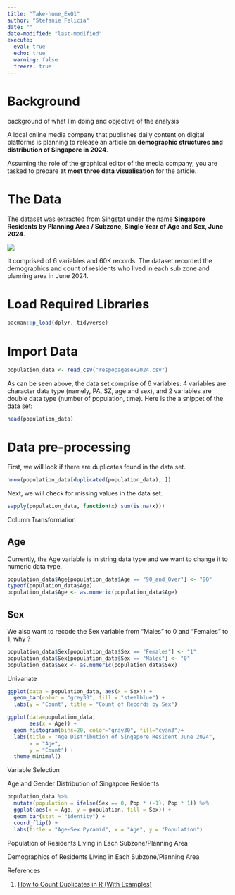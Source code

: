 ```yaml
---
title: "Take-home_Ex01"
author: "Stefanie Felicia"
date: ""
date-modified: "last-modified"
execute: 
  eval: true
  echo: true
  warning: false
  freeze: true
---
```


# Background

background of what I'm doing and objective of the analysis

A local online media company that publishes daily content on digital platforms is planning to release an article on **demographic structures and distribution of Singapore in 2024**.

Assuming the role of the graphical editor of the media company, you are tasked to prepare **at most three data visualisation** for the article.

# The Data

The dataset was extracted from <a href = https://www.singstat.gov.sg/find-data/search-by-theme/population/geographic-distribution/latest-data>Singstat</a> under the name <b>Singapore Residents by Planning Area / Subzone, Single Year of Age and Sex, June 2024</b>.

![](images/screenshot_dataset.png)

It comprised of 6 variables and 60K records. The dataset recorded the demographics and count of residents who lived in each sub zone and planning area in June 2024.

# Load Required Libraries

```r
pacman::p_load(dplyr, tidyverse)
```

# Import Data

```r
population_data <- read_csv("respopagesex2024.csv")
```

As can be seen above, the data set comprise of 6 variables: 4 variables are character data type (namely, PA, SZ, age and sex), and 2 variables are double data type (number of population, time). Here is the a snippet of the data set:

```r
head(population_data)
```

# Data pre-processing

First, we will look if there are duplicates found in the data set.

```r
nrow(population_data[duplicated(population_data), ])
```

Next, we will check for missing values in the data set.

```r
sapply(population_data, function(x) sum(is.na(x)))
```

Column Transformation

      
::: {.panel-tabset}
## Age

Currently, the Age variable is in string data type and we want to change it to numeric data type.

```r
population_data$Age[population_data$Age == "90_and_Over"] <- "90"
typeof(population_data$Age) 
population_data$Age <- as.numeric(population_data$Age)
```

## Sex

We also want to recode the Sex variable from "Males" to 0 and "Females" to 1, why ? 

```r
population_data$Sex[population_data$Sex == "Females"] <- "1"
population_data$Sex[population_data$Sex == "Males"] <- "0"
population_data$Sex <- as.numeric(population_data$Sex)
```
:::


Univariate

```r
ggplot(data = population_data, aes(x = Sex)) +
  geom_bar(color = "grey30", fill = "steelblue") +
  labs(y = "Count", title = "Count of Records by Sex")
```

```r
ggplot(data=population_data, 
       aes(x = Age)) +
  geom_histogram(bins=20, color="gray30", fill="cyan3")+ 
  labs(title = "Age Distribution of Singapore Resident June 2024",
       x = "Age",
       y = "Count") +
  theme_minimal()  
```

Variable Selection

Age and Gender Distribution of Singapore Residents

```r
population_data %>%
  mutate(population = ifelse(Sex == 0, Pop * (-1), Pop * 1)) %>%
  ggplot(aes(x = Age, y = population, fill = Sex)) +
  geom_bar(stat = "identity") +
  coord_flip() +
  labs(title = "Age-Sex Pyramid", x = "Age", y = "Population")
```

Population of Residents Living in Each Subzone/Planning Area

Demographics of Residents Living in Each Subzone/Planning Area

References

1.  <a href=https://www.statology.org/r-count-duplicates/>How to Count Duplicates in R (With Examples)</a>
